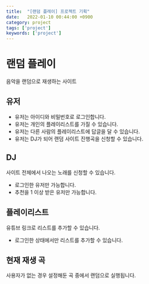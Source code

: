 ```yaml
---
title:  "[랜덤 플레이] 프로젝트 기획"
date:   2022-01-10 00:44:00 +0900
category: project
tags: ['project']
keywords: ['project']
---
```



# 랜덤 플레이
음악을 랜덤으로 재생하는 사이트

## 유저
- 유저는 아이디와 비밀번호로 로그인합니다.  
- 유저는 개인의 플레이리스트를 가질 수 있습니다.
- 유저는 다른 사람의 플레이리스트에 답글을 달 수 있습니다.
- 유저는 DJ가 되어 랜덤 사이트 진행곡을 신청할 수 있습니다.  

## DJ
사이트 전체에서 나오는 노래를 신청할 수 있습니다.  
- 로그인한 유저만 가능합니다.  
- 추천을 1 이상 받은 유저만 가능합니다.  

## 플레이리스트
유튜브 링크로 리스트를 추가할 수 있습니다.  
- 로그인한 상태에서만 리스트를 추가할 수 있습니다.  

## 현재 재생 곡
사용자가 없는 경우 설정해둔 곡 중에서 랜덤으로 실행됩니다.

